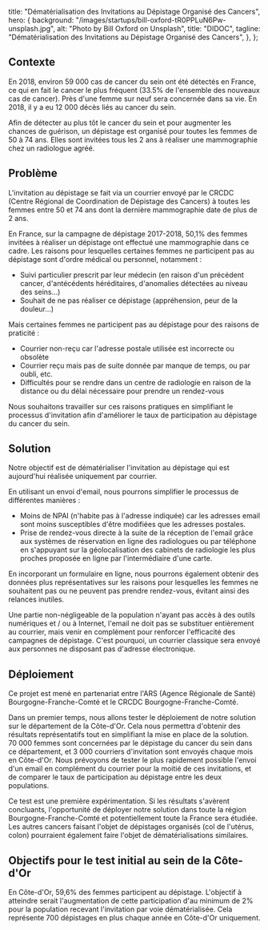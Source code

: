 
  title: "Dématérialisation des Invitations au Dépistage Organisé des Cancers",
  hero: {
    background: "/images/startups/bill-oxford-tR0PPLuN6Pw-unsplash.jpg",
    alt: "Photo by Bill Oxford on Unsplash",
    title: "DIDOC",
    tagline:
      "Dématérialisation des Invitations au Dépistage Organisé des Cancers",
  },
};

<LayoutArticle meta={meta} startup="didoc">

<!-- start content -->

## Contexte

En 2018, environ 59 000 cas de cancer du sein ont été détectés en France, ce qui en fait le cancer le plus fréquent (33.5% de l'ensemble des nouveaux cas de cancer). Près d'une femme sur neuf sera concernée dans sa vie. En 2018, il y a eu 12 000 décès liés au cancer du sein.

Afin de détecter au plus tôt le cancer du sein et pour augmenter les chances de guérison, un dépistage est organisé pour toutes les femmes de 50 à 74 ans. Elles sont invitées tous les 2 ans à réaliser une mammographie chez un radiologue agréé.

## Problème

L'invitation au dépistage se fait via un courrier envoyé par le CRCDC (Centre Régional de Coordination de Dépistage des Cancers) à toutes les femmes entre 50 et 74 ans dont la dernière mammographie date de plus de 2 ans.

En France, sur la campagne de dépistage 2017-2018, 50,1% des femmes invitées à réaliser un dépistage ont effectué une mammographie dans ce cadre. Les raisons pour lesquelles certaines femmes ne participent pas au dépistage sont d'ordre médical ou personnel, notamment :
- Suivi particulier prescrit par leur médecin (en raison d'un précédent cancer, d'antécédents héréditaires, d'anomalies détectées au niveau des seins...)
- Souhait de ne pas réaliser ce dépistage (appréhension, peur de la douleur...)

Mais certaines femmes ne participent pas au dépistage pour des raisons de praticité :
- Courrier non-reçu car l'adresse postale utilisée est incorrecte ou obsolète
- Courrier reçu mais pas de suite donnée par manque de temps, ou par oubli, etc.
- Difficultés pour se rendre dans un centre de radiologie en raison de la distance ou du délai nécessaire pour prendre un rendez-vous

Nous souhaitons travailler sur ces raisons pratiques en simplifiant le processus d'invitation afin d'améliorer le taux de participation au dépistage du cancer du sein.

## Solution

Notre objectif est de dématérialiser l'invitation au dépistage qui est aujourd'hui réalisée uniquement par courrier.

En utilisant un envoi d'email, nous pourrons simplifier le processus de différentes manières : 
- Moins de NPAI (n'habite pas à l'adresse indiquée) car les adresses email sont moins susceptibles d'être modifiées que les adresses postales.
- Prise de rendez-vous directe à la suite de la réception de l'email grâce aux systèmes de réservation en ligne des radiologues ou par téléphone en s'appuyant sur la géolocalisation des cabinets de radiologie les plus proches proposée en ligne par l'intermédiaire d'une carte.

En incorporant un formulaire en ligne, nous pourrons également obtenir des données plus représentatives sur les raisons pour lesquelles les femmes ne souhaitent pas ou ne peuvent pas prendre rendez-vous, évitant ainsi des relances inutiles.

Une partie non-négligeable de la population n'ayant pas accès à des outils numériques et / ou à Internet, l'email ne doit pas se substituer entièrement au courrier, mais venir en complément pour renforcer l'efficacité des campagnes de dépistage. C'est pourquoi, un courrier classique sera envoyé aux personnes ne disposant pas d'adresse électronique.

## Déploiement

Ce projet est mené en partenariat entre l'ARS (Agence Régionale de Santé) Bourgogne-Franche-Comté et le CRCDC Bourgogne-Franche-Comté.

Dans un premier temps, nous allons tester le déploiement de notre solution sur le département de la Côte-d'Or. Cela nous permettra d'obtenir des résultats représentatifs tout en simplifiant la mise en place de la solution. 70 000 femmes sont concernées par le dépistage du cancer du sein dans ce département, et 3 000 courriers d'invitation sont envoyés chaque mois en Côte-d'Or. Nous prévoyons de tester le plus rapidement possible l'envoi d'un email en complément du courrier pour la moitié de ces invitations, et de comparer le taux de participation au dépistage entre les deux populations.

Ce test est une première expérimentation. Si les résultats s'avèrent concluants, l'opportunité de déployer notre solution dans toute la région Bourgogne-Franche-Comté et potentiellement toute la France sera étudiée. Les autres cancers faisant l'objet de dépistages organisés (col de l'utérus, colon) pourraient également faire l'objet de dématérialisations similaires.

## Objectifs pour le test initial au sein de la Côte-d'Or

En Côte-d'Or, 59,6% des femmes participent au dépistage. L'objectif à atteindre serait l'augmentation de cette participation d'au minimum de 2% pour la population recevant l'invitation par voie dématérialisée. Cela représente 700 dépistages en plus chaque année en Côte-d'Or uniquement.

<!-- end content -->

</LayoutArticle>
